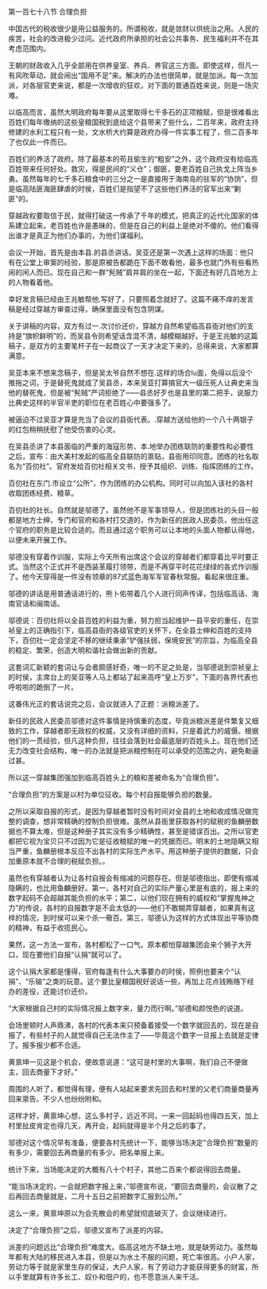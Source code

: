 

第一百七十八节 合理负担

中国古代的税收很少是用公益服务的。所谓税收，就是敛财以供统治之用。人民的疾苦，社会的改进极少过问。近代政府所承担的社会公共事务、民生福利并不在其考虑范围内。

王朝的财政收入几乎全部用在供养皇室、养兵、养官这三方面。即使这样，但凡一有风吹草动，就会闹出“国用不足”来。解决的办法也很简单，就是加派。每一次加派，对各层官吏来说，都是一次增收的狂欢，对下面的普通百姓来说，则是一场灾难。

以临高而言，虽然大明政府每年要从这里取得七千多石的正项粮赋，但是很难看出百姓们每年缴纳的这些皇粮国税到底给这个县带来了些什么，二百年来，政府主持修建的水利工程只有一处，文水桥大约算是政府办得一件实事工程了，但二百多年了也仅此一件而已。

百姓们的养活了政府。除了最基本的苟且偷生的“粗安”之外，这个政府没有给临高百姓带来任何好处。救灾，得是民间的“义仓”；御匪，要老百姓自己执戈上阵当乡勇。虽然每年的七千多石粮食中的三分之一是直接用于海南岛的驻军的“协饷”，但是临高陆匪海匪肆虐的时侯，百姓们是指望不了这些他们养活的官军出来“剿匪”的。

穿越政权要取信于民，就得打破这一传承了千年的模式，把真正的近代化国家的体系建立起来。老百姓也许是愚昧的，但是在自己的利益上是绝对不傻的。他们看得出谁才是真正为他们办事的，为他们谋福利。

会议一开始，首先是由本县.的县丞讲话。吴亚还是第一次遇上这样的场面：他只有在公堂上审案的经验，那是原被告都跪在下面不敢看他，最多也就门外有些看热闹的闲人而已。现在自己和一群“髡贼”肩并肩的坐在一起，下面还有好几百地方上的人物看着他。

幸好发言稿已经由王兆敏帮他.写好了，只要照着念就好了。这篇不痛不痒的发言稿是经过穿越方审查过得，确保里面没有包含阴谋。

关于讲稿的内容，双方有过一.次讨价还价，穿越方自然希望临高县衙对他们的支持是“旗帜鲜明”的，而吴县令则希望话含混不清，越模糊越好。于是王兆敏的这篇稿子，是双方的主要笔杆子在一起商议了一天才决定下来的，总得来说，大家都算满意。

吴亚本来不想来念稿子，但是吴太爷自然不想在.这样的场合lu面，免得以后没个推拖之词，于是替死鬼就成了吴县丞，本来吴亚打算搞官大一级压死人让典史来当他的替死鬼，但是被“髡贼”严词拒绝了――县丞好歹也是县里的第二把手，说服力比典史这样的半官半吏的职位在老百姓心中要强多了。

被逼迫不过吴亚才算是充当了会议的县衙代表。.穿越方送给他的一个八十两银子的红包稍稍抚慰了他受伤害的心灵。

在吴县丞讲了本县面临的严重的海寇形势、本.地举办团练联防的重要性和必要性之后，宣布：由大美村发起的临高全县联防的禀贴，县衙用印同意。团练的社名取名为“百仞社”。官府发给百仞社相关文书，授予其组织、训练、指挥团练的工作。

百仞社在东门.市设立“公所”，作为团练的办公机构。同时可以向加入该社的各村收取团练经费、粮草。

百仞社的社长。自然就是邬德了。虽然他不是军事领导人，但是团练社的头目一般都是地方士绅，专门和官府和各村打交道的，作为新任的民政人民委员，他出任这个官府的职务是比较合适的。而且通过这个职务可以让本地的头面人物都认得他，以便未来开展工作。

邬德没有穿着作训服，实际上今天所有出席这个会议的穿越者们都穿着比平时要正式。当然这个正式并不是西装革履打领带，而是不再穿平时花花绿绿的各式作训服了。他今天穿得是一件没有领章的87式蓝色海军军官春秋常服。看起来很庄重。

邬德的讲话是用普通话进行的，熊卜佑带着几个人进行同声传译，包括临高话、海南官话和闽南话。

邬德说：百仞社将以全县百姓的利益为重，努力担当起维护一县平安的重任，在崇祯皇上的正确指引下，临高县衙的各级官吏的关怀下，在全县士绅和百姓的支持下，百仞社一定会坚定不移的继续秉承“铲强扶弱，保境安民”的宗旨，为临高全县的稳定、繁荣，创造大明和谐社会做出新的贡献。

这套词汇新颖的套词让与会者颇感好奇，唯一的不足之处是，当邬德说到崇祯皇上的时侯，主席台上的吴亚等人马上都站了起来高呼“皇上万岁”，下面的各界代表也呼啦啦的跪倒了一片。

这番伟光正的套话说完之后，会议就进入了正题：派粮派差了。

新任的民政人民委员邬德对这件事情是持慎重的态度，毕竟派粮派差是件繁复又细致的工作，穿越者即无政权的权威，又没有详细的资料，只是着武力的威慑。根据他们的一贯经验，但凡这种负担，往往会落到社会最底层的百姓头上。现在他们还无力改变社会结构，唯一的办法就是把派粮控制在可以承受的范围之内，避免勒逼过甚。

所以这一穿越集团强加到临高百姓头上的粮和差被命名为“合理负担”。

“合理负担”的方案是以村为单位征收。每个村自报能够负担的数量。

之所以采取自报的形式，是因为穿越者暂时没有时间对全县的土地和收成情况做完整的调查，想非常精确的控制负担很难。虽然从县衙里获取各村的赋税的鱼麟册数据也不算太难，但是这种册子其实没有多少精确性，甚至是错误百出。之所以官吏都把它视为宝贝只不过因为它是征收粮赋的唯一的凭据而已。明末的土地隐瞒又相当严重，鱼麟册根本反应不出各村的实际生产水平。用这种册子提供的数据，只会加重原本就不合理的税赋负担。。

虽然也有穿越者认为让各村自报会有缩减的问题存在。但是邬德指出，即使有缩减隐瞒的，也比用鱼麟册好。第一，各村对自己的实际产量心里是有底的，报上来的数字起码不会超越其能负担的水平；第二，以他们现在拥有的威权和“掌握鬼神之力”的传说，各村的自报数字是不会太低的――他们不敢糊弄穿越者，如果真有这样的情况，到时侯可以来个杀一儆百。第三，邬德认为这样的方式体现出平等协商的精神，有益于收揽民心。

果然，这一方法一宣布，各村都松了一口气。原本都怕穿越集团会来个狮子大开口，现在要他们自报“认捐”就可以了。

这个认捐大家都是懂得，官府每逢有什么大事要办的时侯，照例也要来个“认捐”、“乐输”之类的玩意。这个要比皇粮国税好说话一些，再加上花点钱贿赂下经办的差役，还能讨价还价。

“大家根据自己村的实际情况报上数字来，量力而行啊。”邬德和颜悦色的说道。

会场里顿时人声鼎沸，各村的代表本来只预备着接受一个数字就回去的，现在是自报了，有些村子的人就觉得自己无法作主了――毕竟这个数字一旦报上去就是定律了。报多报少都不合适。

黄禀坤一见这是个机会，便故意说道：“这可是村里的大事啊，我们自己不便做主，回去商量下才好。”

周围的人听了，都觉得有理，便有人站起来要求先回去和村里的父老们商量商量再回来禀告。不少人也纷纷附和。

这样才好，黄禀坤心想，这么多村子，远近不同，一来一回起码也得四五天，加上村里扯皮肯定也得几天，再开会，起码就得是半个月之后的事了。

邬德对这个情况早有准备，便要各村先统计一下，能够当场决定“合理负担”数量的有多少，需要回去再商量的有多少。把名单报上来。

统计下来，当场能决定的大概有八十个村子，其他二百来个都说得回去商量。

“能当场决定的，一会就把数字报上来，”邬德宣布说，“要回去商量的，会议散了之后再回去商量就是，二月十五日之前把数字汇报到公所。”

这么一来，黄禀坤原以为会先散会的希望就彻底破灭了。会议继续进行。

决定了“合理负担”之后，邬德又宣布了派差的内容。

派差的问题远比“合理负担”难度大。临高这地方不缺土地，就是缺劳动力。虽然每年都有大陆的移民进入本县，但是以为水土不服的问题，死亡率很高。小户人家，劳动力等于就是家里生存的保证，大户人家，有了劳动力才能获得更多的财富，所以手里就算有许多长工、奴仆和佃户的，也不愿意派人来干活。

